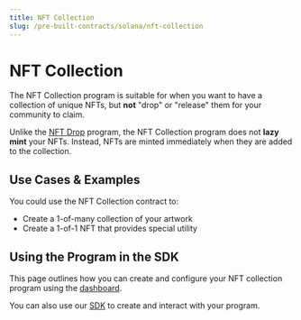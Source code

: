 ---
title: NFT Collection
slug: /pre-built-contracts/solana/nft-collection
---


# NFT Collection

<div className="deployContractBtnContainer" style={{ marginTop: -70 }}>
  <DeployThisContractButton
    link={"https://nightly.thirdweb.com/programs"}
    contractType="solana-nft-collection"
    displayName="NFT Collection"
  />
</div>

The NFT Collection program is suitable for when you want to have a collection of unique NFTs, but **not** "drop" or "release" them for your community to claim.

Unlike the [NFT Drop](/pre-built-contracts/solana/nft-drop) program, the NFT Collection program does not **lazy mint** your NFTs.
Instead, NFTs are minted immediately when they are added to the collection.

## Use Cases & Examples

You could use the NFT Collection contract to:

- Create a 1-of-many collection of your artwork
- Create a 1-of-1 NFT that provides special utility

<div className="row" style={{ marginBottom: 24 }}>
  <div className="col col--12" style={{ marginTop: 8 }}>
    <QuickstartCard
      name="Guide: Create A Solana NFT Collection with the SDK"
      link="https://blog.thirdweb.com/guides/mint-a-solana-nft-collection-with-typescript/"
      image="/assets/icons/education.png"
    />
  </div>
</div>

## Using the Program in the SDK

This page outlines how you can create and configure your NFT collection program using the [dashboard](https://thirdweb.com/dashboard).

You can also use our [SDK](/solana) to create and interact with your program.

<div className="row" style={{ marginBottom: 24 }}>
  <div className="col col--12" style={{ marginTop: 8 }}>
    <QuickstartCard
      name="Using the NFT Collection Program in the SDK"
      link="/solana/programs/nft-collections"
      image="/assets/icons/nft.png"
    />
  </div>
</div>
